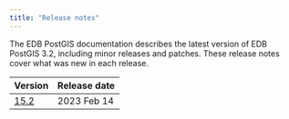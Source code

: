 ```yaml
---
title: "Release notes"
---
```

The EDB PostGIS documentation describes the latest version of EDB PostGIS 3.2, 
including minor releases and patches. These release notes 
cover what was new in each release. 

|         Version          | Release date |
| ------------------------ | ------------ |
| [15.2](rel_notes15.2)    | 2023 Feb 14  |





